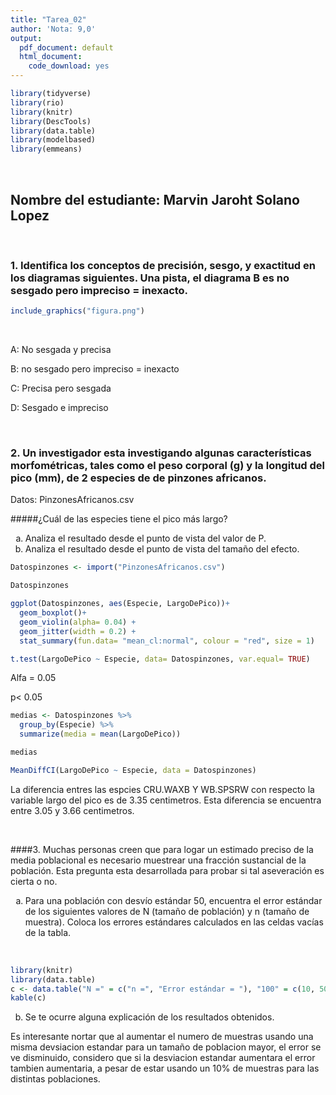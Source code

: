 ```yaml
---
title: "Tarea_02"
author: 'Nota: 9,0'
output:
  pdf_document: default
  html_document:
    code_download: yes
---
```


```r
library(tidyverse)
library(rio)
library(knitr)
library(DescTools)
library(data.table)
library(modelbased)
library(emmeans)

```


<br>

## Nombre del estudiante: Marvin Jaroht Solano Lopez

<br>

### 1. Identifica los conceptos de precisión, sesgo, y exactitud en los diagramas siguientes.  Una pista, el diagrama B es no sesgado pero impreciso = inexacto.

```r
include_graphics("figura.png")
```

<br>

A: No sesgada y precisa 

B: no sesgado pero impreciso = inexacto

C: Precisa pero sesgada 

D: Sesgado e impreciso

<br>

### 2. Un investigador esta investigando algunas características morfométricas, tales como el peso corporal (g) y la longitud del pico (mm), de 2 especies de de pinzones africanos.

Datos: PinzonesAfricanos.csv

#####¿Cuál de las especies tiene el pico más largo?

a. Analiza el resultado desde el punto de vista del valor de P.
b. Analiza el resultado desde el punto de vista del tamaño del efecto.

```r
Datospinzones <- import("PinzonesAfricanos.csv")
```

```r
Datospinzones
```

```r
ggplot(Datospinzones, aes(Especie, LargoDePico))+ 
  geom_boxplot()+
  geom_violin(alpha= 0.04) +
  geom_jitter(width = 0.2) +
  stat_summary(fun.data= "mean_cl:normal", colour = "red", size = 1)
```

```r
t.test(LargoDePico ~ Especie, data= Datospinzones, var.equal= TRUE)
```
Alfa = 0.05

p< 0.05

\textcolor{red}{Pero como se intepreta?}

```r
medias <- Datospinzones %>%
  group_by(Especie) %>%
  summarize(media = mean(LargoDePico))
```

```r
medias
```

```r
MeanDiffCI(LargoDePico ~ Especie, data = Datospinzones)
```
La diferencia entres las espcies CRU.WAXB Y WB.SPSRW con respecto la variable largo del pico es de 3.35 centimetros. Esta diferencia se encuentra entre 3.05 y 3.66 centimetros.

\textcolor{red}{Así no se intepreta un intervalo de confianza}

<br>

####3. Muchas personas creen que para logar un estimado preciso de la media poblacional es necesario muestrear una fracción sustancial de la población.  Esta pregunta esta desarrollada para probar si tal aseveración es cierta o no.

a. Para una población con desvío estándar 50, encuentra el error estándar de los siguientes valores de N (tamaño de población) y n (tamaño de muestra).  Coloca los errores estándares calculados en las celdas vacías de la tabla.

<br>

```r
library(knitr)
library(data.table)
c <- data.table("N =" = c("n =", "Error estándar = "), "100" = c(10, 50/sqrt(100)), "1000" = c("100", 50/sqrt(1000)), "10000" = c("1000", 50/sqrt(10000)), "1000000" = c("10000", 50/sqrt(1000000)), "10000000" = c("1000000", 50/sqrt(1000000)))
kable(c)
```



b. Se te ocurre alguna explicación de los resultados obtenidos.

Es interesante nortar que al aumentar el numero de muestras usando una misma devsiacion estandar para un tamaño de poblacion mayor, el error se ve disminuido, considero que si la desviacion estandar aumentara el error tambien aumentaria, a pesar de estar usando un 10% de muestras para las distintas poblaciones.  



























